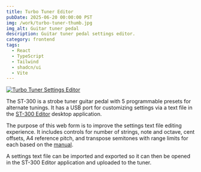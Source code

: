 ```yaml
---
title: Turbo Tuner Editor
pubDate: 2025-06-20 00:00:00 PST
img: /work/turbo-tuner-thumb.jpg
img_alt: Guitar tuner pedal
description: Guitar tuner pedal settings editor.
category: frontend
tags:
  - React
  - TypeScript
  - Tailwind
  - shadcn/ui
  - Vite
---
```


<ExternalLink href="https://davidlyons.dev/turbo-tuner" />

[![Turbo Tuner Settings Editor](/work/turbo-tuner.webp)](https://davidlyons.dev/turbo-tuner/)

The ST-300 is a strobe tuner guitar pedal with 5 programmable presets for alternate tunings. It has
a USB port for customizing settings via a text file in the
[ST-300 Editor](https://www.turbo-tuner.com/usb/) desktop application.

The purpose of this web form is to improve the settings text file editing experience. It includes
controls for number of strings, note and octave, cent offsets, A4 reference pitch, and transpose
semitones with range limits for each based on the
[manual](https://www.turbo-tuner.com/media/ST300mini_Manual.pdf).

A settings text file can be imported and exported so it can then be opened in the ST-300 Editor
application and uploaded to the tuner.
